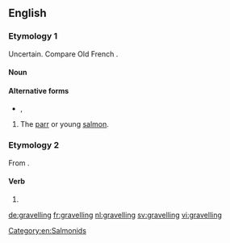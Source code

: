 ==English==

===Etymology 1===
Uncertain. Compare Old French {{m|fro|gravele||minnow}} {{suffix||ling|lang=en}}.

====Noun====
{{en-noun}}

====Alternative forms====
* {{l/en|graveling}}, {{l/en|gravelin}}

# {{label|en|fish}} The [[parr]] or young [[salmon]].

===Etymology 2===
From {{suffix|gravel|ing|lang=en}}.

====Verb====
{{head|en|present participle}}

# {{present participle of|gravel|lang=en|nocat=1}}

[[Category:en:Salmonids]]

[[de:gravelling]]
[[fr:gravelling]]
[[nl:gravelling]]
[[sv:gravelling]]
[[vi:gravelling]]